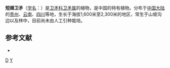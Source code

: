 {{Speciesbox 
| taxon = Euonymus rehderianus
| authority = Loes.
}}

'''短翅卫矛'''（[[学名|学名]]：{{lang|la|''Euonymus rehderianus''}}）是[[卫矛科|卫矛科]][[卫矛属|卫矛属]]的植物，是中国的特有植物。分布于[[中国大陆|中国大陆]]的[[贵州|贵州]]、[[云南|云南]]、[[四川|四川]]等地，生长于海拔1,600米至2,300米的地区，常生于山坡沟边以及林中，目前尚未由人工引种栽培。

== 参考文献 ==
<div class="references-small">
* {{cite web| url =http://www.bioinfo.cn/db05/KmzwSpecies.php?action=view&id=3121| title =短翅卫矛| work =《中国高等植物数据库全库》| publisher =中国科学院微生物研究所| author =昆明植物研究所| accessdate =2009-02-23| deadurl =yes| archiveurl =https://web.archive.org/web/20160305102928/http://www.bioinfo.cn/db05/KmzwSpecies.php?action=view&id=3121| archivedate =2016-03-05}}
</div>
{{Taxonbar|from=Q15226398}}

[[Category:卫矛属|D]]
[[Category:中國特有植物|Y]]